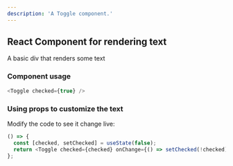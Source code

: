 ```yaml
---
description: 'A Toggle component.'
---
```



## React Component for rendering text

A basic div that renders some text

### Component usage

```js
<Toggle checked={true} />
```

### Using props to customize the text

Modify the code to see it change live:

```js live
() => {
  const [checked, setChecked] = useState(false);
  return <Toggle checked={checked} onChange={() => setChecked(!checked)} />;
};
```

<Figma
  loading="lazy"
  src="https://www.figma.com/embed?embed_host=share&url=https%3A%2F%2Fwww.figma.com/file/KxwTJZOx3qhe74R14fzhXg/Koodoo-Components?node-id=1863%3A46877"
/>
